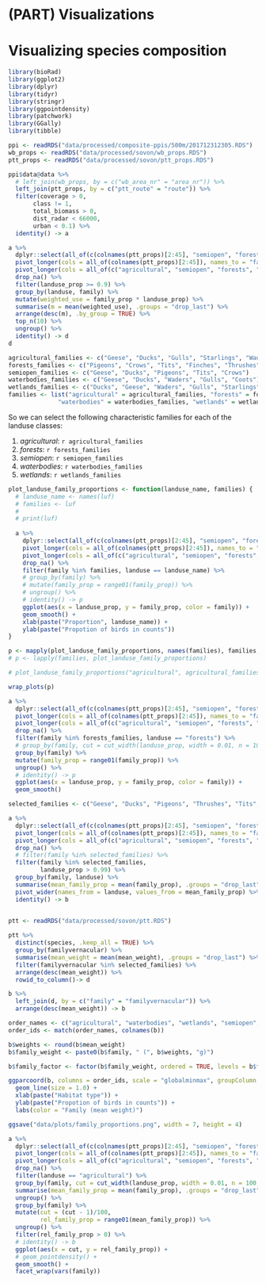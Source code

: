 # (PART) Visualizations {-}

# Visualizing species composition

```r
library(bioRad)
library(ggplot2)
library(dplyr)
library(tidyr)
library(stringr)
library(ggpointdensity)
library(patchwork)
library(GGally)
library(tibble)
```

```r
ppi <- readRDS("data/processed/composite-ppis/500m/201712312305.RDS")
wb_props <- readRDS("data/processed/sovon/wb_props.RDS")
ptt_props <- readRDS("data/processed/sovon/ptt_props.RDS")
```

```r
ppi$data@data %>%
  # left_join(wb_props, by = c("wb_area_nr" = "area_nr")) %>%
  left_join(ptt_props, by = c("ptt_route" = "route")) %>%
  filter(coverage > 0,
       class != 1,
       total_biomass > 0,
       dist_radar < 66000,
       urban < 0.1) %>%
  identity() -> a
```

```r
a %>%
  dplyr::select(all_of(c(colnames(ptt_props)[2:45], "semiopen", "forests", "wetlands", "waterbodies", "agricultural"))) %>%
  pivot_longer(cols = all_of(colnames(ptt_props)[2:45]), names_to = "family", values_to = "family_prop") %>%
  pivot_longer(cols = all_of(c("agricultural", "semiopen", "forests", "wetlands", "waterbodies")), names_to = "landuse", values_to = "landuse_prop") %>%
  drop_na() %>%
  filter(landuse_prop >= 0.9) %>%
  group_by(landuse, family) %>%
  mutate(weighted_use = family_prop * landuse_prop) %>%
  summarise(m = mean(weighted_use), .groups = "drop_last") %>%
  arrange(desc(m), .by_group = TRUE) %>%
  top_n(10) %>%
  ungroup() %>%
  identity() -> d
d
```

```r
agricultural_families <- c("Geese", "Ducks", "Gulls", "Starlings", "Waders")
forests_families <- c("Pigeons", "Crows", "Tits", "Finches", "Thrushes")
semiopen_families <- c("Geese", "Ducks", "Pigeons", "Tits", "Crows")
waterbodies_families <- c("Geese", "Ducks", "Waders", "Gulls", "Coots")
wetlands_families <- c("Ducks", "Geese", "Waders", "Gulls", "Starlings")
families <- list("agricultural" = agricultural_families, "forests" = forests_families, "semiopen" = semiopen_families, 
              "waterbodies" = waterbodies_families, "wetlands" = wetlands_families)
```

So we can select the following characteristic families for each of the landuse classes:

1. *agricultural*: `r agricultural_families`
1. *forests*: `r forests_families`
1. *semiopen*: `r semiopen_families`
1. *waterbodies*: `r waterbodies_families`
1. *wetlands*: `r wetlands_families`

```r
plot_landuse_family_proportions <- function(landuse_name, families) {
  # landuse_name <- names(luf)
  # families <- luf
  # 
  # print(luf)
  
  a %>%
    dplyr::select(all_of(c(colnames(ptt_props)[2:45], "semiopen", "forests", "wetlands", "waterbodies", "agricultural"))) %>%
    pivot_longer(cols = all_of(colnames(ptt_props)[2:45]), names_to = "family", values_to = "family_prop") %>%
    pivot_longer(cols = all_of(c("agricultural", "semiopen", "forests", "wetlands", "waterbodies")), names_to = "landuse", values_to = "landuse_prop") %>%
    drop_na() %>%
    filter(family %in% families, landuse == landuse_name) %>%
    # group_by(family) %>%
    # mutate(family_prop = range01(family_prop)) %>%
    # ungroup() %>%
    # identity() -> p
    ggplot(aes(x = landuse_prop, y = family_prop, color = family)) +
    geom_smooth() +
    xlab(paste("Proportion", landuse_name)) +
    ylab(paste("Propotion of birds in counts"))
}

p <- mapply(plot_landuse_family_proportions, names(families), families, SIMPLIFY = FALSE)
# p <- lapply(families, plot_landuse_family_proportions)

# plot_landuse_family_proportions("agricultural", agricultural_families)
```
```r
wrap_plots(p)
```


```r
a %>%
  dplyr::select(all_of(c(colnames(ptt_props)[2:45], "semiopen", "forests", "wetlands", "waterbodies", "agricultural"))) %>%
  pivot_longer(cols = all_of(colnames(ptt_props)[2:45]), names_to = "family", values_to = "family_prop") %>%
  pivot_longer(cols = all_of(c("agricultural", "semiopen", "forests", "wetlands", "waterbodies")), names_to = "landuse", values_to = "landuse_prop") %>%
  drop_na() %>%
  filter(family %in% forests_families, landuse == "forests") %>%
  # group_by(family, cut = cut_width(landuse_prop, width = 0.01, n = 100, labels = FALSE)) %>%
  group_by(family) %>%
  mutate(family_prop = range01(family_prop)) %>%
  ungroup() %>%
  # identity() -> p
  ggplot(aes(x = landuse_prop, y = family_prop, color = family)) +
  geom_smooth()
```

```r
selected_families <- c("Geese", "Ducks", "Pigeons", "Thrushes", "Tits", "Waders", "Crows", "Finches")

a %>%
  dplyr::select(all_of(c(colnames(ptt_props)[2:45], "semiopen", "forests", "wetlands", "waterbodies", "agricultural"))) %>%
  pivot_longer(cols = all_of(colnames(ptt_props)[2:45]), names_to = "family", values_to = "family_prop") %>%
  pivot_longer(cols = all_of(c("agricultural", "semiopen", "forests", "wetlands", "waterbodies")), names_to = "landuse", values_to = "landuse_prop") %>%
  drop_na() %>%
  # filter(family %in% selected_families) %>%
  filter(family %in% selected_families,
         landuse_prop > 0.99) %>%
  group_by(family, landuse) %>%
  summarise(mean_family_prop = mean(family_prop), .groups = "drop_last") %>%
  pivot_wider(names_from = landuse, values_from = mean_family_prop) %>%
  identity() -> b
  
```

```r
ptt <- readRDS("data/processed/sovon/ptt.RDS")

ptt %>%
  distinct(species, .keep_all = TRUE) %>%
  group_by(familyvernacular) %>%
  summarise(mean_weight = mean(mean_weight), .groups = "drop_last") %>%
  filter(familyvernacular %in% selected_families) %>%
  arrange(desc(mean_weight)) %>%
  rowid_to_column()-> d

b %>%
  left_join(d, by = c("family" = "familyvernacular")) %>%
  arrange(desc(mean_weight)) -> b
```


```r
order_names <- c("agricultural", "waterbodies", "wetlands", "semiopen", "forests")
order_ids <- match(order_names, colnames(b))

b$weights <- round(b$mean_weight)
b$family_weight <- paste0(b$family, " (", b$weights, "g)")

b$family_factor <- factor(b$family_weight, ordered = TRUE, levels = b$family_weight)

ggparcoord(b, columns = order_ids, scale = "globalminmax", groupColumn = "family_factor", order = "allClass") +
  geom_line(size = 1.0) +
  xlab(paste("Habitat type")) +
  ylab(paste("Propotion of birds in counts")) +
  labs(color = "Family (mean weight)")

ggsave("data/plots/family_proportions.png", width = 7, height = 4)
```



```r
a %>%
  dplyr::select(all_of(c(colnames(ptt_props)[2:45], "semiopen", "forests", "wetlands", "waterbodies", "agricultural"))) %>%
  pivot_longer(cols = all_of(colnames(ptt_props)[2:45]), names_to = "family", values_to = "family_prop") %>%
  pivot_longer(cols = all_of(c("agricultural", "semiopen", "forests", "wetlands", "waterbodies")), names_to = "landuse", values_to = "landuse_prop") %>%
  drop_na() %>%
  filter(landuse == "agricultural") %>%
  group_by(family, cut = cut_width(landuse_prop, width = 0.01, n = 100, labels = FALSE)) %>%
  summarise(mean_family_prop = mean(family_prop), .groups = "drop_last") %>%
  ungroup() %>%
  group_by(family) %>%
  mutate(cut = (cut - 1)/100,
         rel_family_prop = range01(mean_family_prop)) %>%
  ungroup() %>%
  filter(rel_family_prop > 0) %>%
  # identity() -> b
  ggplot(aes(x = cut, y = rel_family_prop)) +
  # geom_pointdensity() +
  geom_smooth() +
  facet_wrap(vars(family))
```